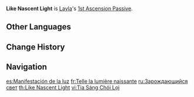 {{Talent Infobox
|image         = Talent Like Nascent Light.png
|character     = Layla
|type          = 1st Ascension Passive
|info          = While the [[Nights of Formal Focus|Curtain of Slumber]] is active, the Deep Sleep effect will activate each time the Curtain gains 1 Night Star:
* The [[Shield Strength]] of a character under the effect of the Curtain of Slumber increases by 6%.
* This effect can have a maximum of 4 stacks and persists until the Curtain of Slumber disappears.
|utility1      = Shield Improvement
}}
'''Like Nascent Light''' is [[Layla]]'s [[1st Ascension Passive]].

==Other Languages==
{{Other Languages
|en      = Like Nascent Light
|zhs     = 如光骤现
|zhs_rm  = Rú Guāng Zhòuxiàn
|zht     = 如光驟現
|zht_rm  = Rú Guāng Zòuxiàn
|zh_tl   = Like Sudden Light
|ja      = 降って湧いた光のように
|ja_rm   = Futtewaita Hikari no You ni
|ja_tl   = Like a Sudden Flash of Light
|ko      = 홀연히 나타난 빛
|ko_tl   = Light that Suddenly Appeared
|es      = Manifestación de la luz
|es_tl   = Manifestation of the Light
|fr      = Telle la lumière naissante
|fr_tl   = Like the Nascent Light
|ru      = Зарождающийся свет
|ru_tl   = Conceiving Light
|th      = Like Nascent Light
|vi      = Tia Sáng Chói Lọi
|vi_tl   = Bright Flash of Light
|de      = Erste Sonnenstrahlen
|de_tl   = First Sun Rays
|id      = Like Nascent Light
|pt      = Manifestação da Luz
|pt_tl   = Manifestation of the Light
|tr      = Saklı Işık Gibi
|tr_tl   = Like Hidden Light
|it      = Luce nascente
|it_tl   = Nascent Light
}}

==Change History==
{{Change History|3.2}}

==Navigation==
{{Talent Navbox|Layla}}

[[es:Manifestación de la luz]]
[[fr:Telle la lumière naissante]]
[[ru:Зарождающийся свет]]
[[th:Like Nascent Light]]
[[vi:Tia Sáng Chói Lọi]]